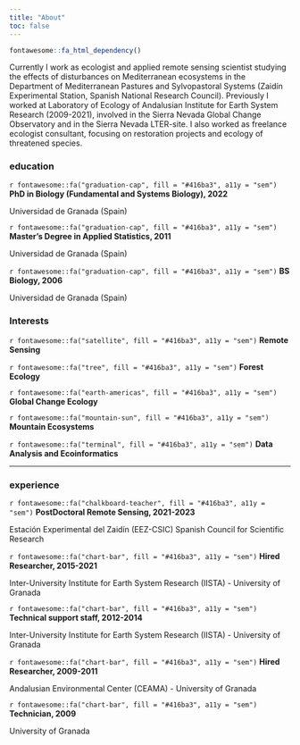 ```yaml
---
title: "About"
toc: false
---
```


```r
fontawesome::fa_html_dependency()
```

Currently I work as ecologist and applied remote sensing scientist studying the effects of disturbances on Mediterranean ecosystems in the Department of Mediterranean Pastures and Sylvopastoral Systems (Zaidín Experimental Station, Spanish National Research Council). Previously I worked at Laboratory of Ecology of Andalusian Institute for Earth System Research (2009-2021), involved in the Sierra Nevada Global Change Observatory and in the Sierra Nevada LTER-site. I also worked as freelance ecologist consultant, focusing on restoration projects and ecology of threatened species.

### education

<div class="topbr">
<p class="custom-subtitle">`r fontawesome::fa("graduation-cap", fill = "#416ba3", a11y = "sem")` **PhD in Biology (Fundamental and Systems Biology), 2022**</p>  
<p class="custom-subtitle2">Universidad de Granada (Spain)</p>

<p class="custom-subtitle">`r fontawesome::fa("graduation-cap", fill = "#416ba3", a11y = "sem")` **Master’s Degree in Applied Statistics, 2011**</p>  
<p class="custom-subtitle2">Universidad de Granada (Spain)</p>

<p class="custom-subtitle">`r fontawesome::fa("graduation-cap", fill = "#416ba3", a11y = "sem")` **BS Biology, 2006**</p>  
<p class="custom-subtitle2">Universidad de Granada (Spain)</p>
</div>

### Interests 
<p class="custom-subtitle">`r fontawesome::fa("satellite", fill = "#416ba3", a11y = "sem")` **Remote Sensing**</p>

<p class="custom-subtitle">`r fontawesome::fa("tree", fill = "#416ba3", a11y = "sem")` **Forest Ecology**</p>

<p class="custom-subtitle">`r fontawesome::fa("earth-americas", fill = "#416ba3", a11y = "sem")` **Global Change Ecology**</p>

<p class="custom-subtitle">`r fontawesome::fa("mountain-sun", fill = "#416ba3", a11y = "sem")` **Mountain Ecosystems**</p>


<p class="custom-subtitle">`r fontawesome::fa("terminal", fill = "#416ba3", a11y = "sem")` **Data Analysis and Ecoinformatics**</p>
-----------------------------------------------------------------------------------------------------------------------------------

### experience

<div class="topbr">
<p class="custom-subtitle">`r fontawesome::fa("chalkboard-teacher", fill = "#416ba3", a11y = "sem")` **PostDoctoral Remote Sensing, 2021-2023**</p>   
<p class="custom-subtitle2">Estación Experimental del Zaidín (EEZ-CSIC) Spanish Council for Scientific Research</p>  

<p class="custom-subtitle">`r fontawesome::fa("chart-bar", fill = "#416ba3", a11y = "sem")` **Hired Researcher, 2015-2021**</p>    
<p class="custom-subtitle2">Inter-University Institute for Earth System Research (IISTA) - University of Granada</p>

<p class="custom-subtitle">`r fontawesome::fa("chart-bar", fill = "#416ba3", a11y = "sem")` **Technical support staff, 2012-2014**</p>    
<p class="custom-subtitle2">Inter-University Institute for Earth System Research (IISTA) - University of Granada</p>

<p class="custom-subtitle">`r fontawesome::fa("chart-bar", fill = "#416ba3", a11y = "sem")` **Hired Researcher, 2009-2011**</p>    
<p class="custom-subtitle2">Andalusian Environmental Center (CEAMA) - University of Granada</p>

<p class="custom-subtitle">`r fontawesome::fa("chart-bar", fill = "#416ba3", a11y = "sem")` **Technician, 2009**</p>    
<p class="custom-subtitle2">University of Granada</p>

</div>